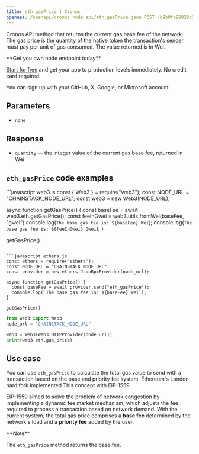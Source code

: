---
title: eth_gasPrice | Cronos
openapi: /openapi/cronos_node_api/eth_gasPrice.json POST /b9b0fb92029d58b396139a9e89cf479b
---

Cronos API method that returns the current gas base fee of the network. The gas price is the quantity of the native token the transaction's sender must pay per unit of gas consumed. The value returned is in Wei.

<Check>
**Get you own node endpoint today**

[Start for free](https://console.chainstack.com/) and get your app to production levels immediately. No credit card required.

You can sign up with your GitHub, X, Google, or Microsoft account.
</Check>


## Parameters

* `none`

## Response

* `quantity` — the integer value of the current gas base fee, returned in Wei

## `eth_gasPrice` code examples

<CodeGroup>
```javascript web3.js
const { Web3 } = require("web3");
const NODE_URL = "CHAINSTACK_NODE_URL";
const web3 = new Web3(NODE_URL);

async function getGasPrice() {
    const baseFee = await web3.eth.getGasPrice();
    const feeInGwei = web3.utils.fromWei(baseFee, "gwei")
    console.log(`The base gas fee is: ${baseFee} Wei`);
    console.log(`The base gas fee is: ${feeInGwei} Gwei`);
  }
  
  getGasPrice()
```

```javascript ethers.js
const ethers = require('ethers');
const NODE_URL = "CHAINSTACK_NODE_URL";
const provider = new ethers.JsonRpcProvider(node_url);

async function getGasPrice() {
  const baseFee = await provider.send("eth_gasPrice");
  console.log(`The base gas fee is: ${baseFee} Wei`);
}

getGasPrice()
```

```python web3.py
from web3 import Web3  
node_url = "CHAINSTACK_NODE_URL"

web3 = Web3(Web3.HTTPProvider(node_url)) 
print(web3.eth.gas_price)  
```
</CodeGroup>


## Use case

You can use `eth_gasPrice` to calculate the total gas value to send with a transaction based on the base and priority fee system. Ethereum's London hard fork implemented This concept with EIP-1559.

EIP-1559 aimed to solve the problem of network congestion by implementing a dynamic fee market mechanism, which adjusts the fee required to process a transaction based on network demand. With the current system, the total gas price comprises a **base fee** determined by the network's load and a **priority fee** added by the user.

<Note>
**Note**

The `eth_gasPrice` method returns the base fee.
</Note>
